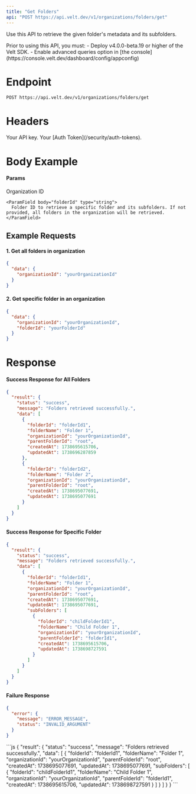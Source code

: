 ```yaml
---
title: "Get Folders"
api: "POST https://api.velt.dev/v1/organizations/folders/get"
---
```


Use this API to retrieve the given folder's metadata and its subfolders.

<Warning>
Prior to using this API, you must:
- Deploy v4.0.0-beta.19 or higher of the Velt SDK.
- Enable advanced queries option in [the console](https://console.velt.dev/dashboard/config/appconfig)
</Warning>

# Endpoint

`POST https://api.velt.dev/v1/organizations/folders/get`

# Headers

<ParamField header="x-velt-api-key" type="string" required>
  Your API key.
</ParamField>

<ParamField header="x-velt-auth-token" type="string" required>
  Your [Auth Token](/security/auth-tokens).
</ParamField>

# Body Example

#### Params

<ParamField body="data" type="object" required>
  <Expandable title="properties">
    <ParamField body="organizationId" type="string" required>
      Organization ID
    </ParamField>

    <ParamField body="folderId" type="string">
      Folder ID to retrieve a specific folder and its subfolders. If not provided, all folders in the organization will be retrieved.
    </ParamField>
  </Expandable>
</ParamField>

## **Example Requests**

#### 1. Get all folders in organization

```JSON
{
  "data": {
    "organizationId": "yourOrganizationId"
  }
}
```

#### 2. Get specific folder in an organization

```JSON
{
  "data": {
    "organizationId": "yourOrganizationId",
    "folderId": "yourFolderId"
  }
}
```

# Response

#### Success Response for All Folders

```JSON
{
  "result": {
    "status": "success",
    "message": "Folders retrieved successfully.",
    "data": [
      {
        "folderId": "folderId1",
        "folderName": "Folder 1",
        "organizationId": "yourOrganizationId",
        "parentFolderId": "root",
        "createdAt": 1738695615706,
        "updatedAt": 1738696287859
      },
      {
        "folderId": "folderId2",
        "folderName": "Folder 2",
        "organizationId": "yourOrganizationId",
        "parentFolderId": "root",
        "createdAt": 1738695077691,
        "updatedAt": 1738695077691
      }
    ]
  }
}
```

#### Success Response for Specific Folder

```JSON
{
  "result": {
    "status": "success",
    "message": "Folders retrieved successfully.",
    "data": [
      {
        "folderId": "folderId1",
        "folderName": "Folder 1",
        "organizationId": "yourOrganizationId",
        "parentFolderId": "root",
        "createdAt": 1738695077691,
        "updatedAt": 1738695077691,
        "subFolders": [
          {
            "folderId": "childFolderId1",
            "folderName": "Child Folder 1",
            "organizationId": "yourOrganizationId",
            "parentFolderId": "folderId1",
            "createdAt": 1738695615706,
            "updatedAt": 1738698727591
          }
        ]
      }
    ]
  }
}
```

#### Failure Response

```JSON
{
  "error": {
    "message": "ERROR_MESSAGE",
    "status": "INVALID_ARGUMENT"
  }
}
```

<ResponseExample>
```js
{
  "result": {
    "status": "success",
    "message": "Folders retrieved successfully.",
    "data": [
      {
        "folderId": "folderId1",
        "folderName": "Folder 1",
        "organizationId": "yourOrganizationId",
        "parentFolderId": "root",
        "createdAt": 1738695077691,
        "updatedAt": 1738695077691,
        "subFolders": [
          {
            "folderId": "childFolderId1",
            "folderName": "Child Folder 1",
            "organizationId": "yourOrganizationId",
            "parentFolderId": "folderId1",
            "createdAt": 1738695615706,
            "updatedAt": 1738698727591
          }
        ]
      }
    ]
  }
}
```
</ResponseExample>